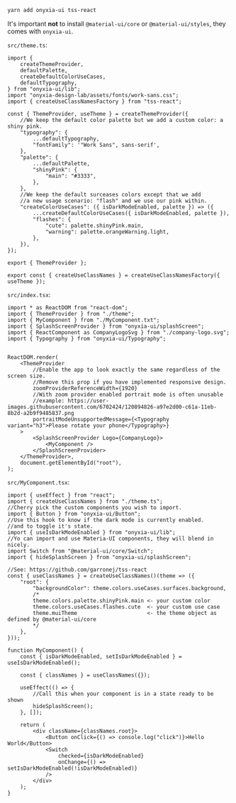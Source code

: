 
<Meta title="Quick start" />

```bash
yarn add onyxia-ui tss-react
```

It's important **not** to install `@material-ui/core` or `@material-ui/styles`,
they comes with `onyxia-ui`.

`src/theme.ts`:

```tsx
import {
    createThemeProvider,
    defaultPalette,
    createDefaultColorUseCases,
    defaultTypography,
} from "onyxia-ui/lib";
import "onyxia-design-lab/assets/fonts/work-sans.css";
import { createUseClassNamesFactory } from "tss-react";

const { ThemeProvider, useTheme } = createThemeProvider({
    //We keep the default color palette but we add a custom color: a shiny pink.
    "typography": {
        ...defaultTypography,
        "fontFamily": '"Work Sans", sans-serif',
    },
    "palette": {
        ...defaultPalette,
        "shinyPink": {
            "main": "#3333",
        },
    },
    //We keep the default surceases colors except that we add
    //a new usage scenario: "flash" and we use our pink within.
    "createColorUseCases": ({ isDarkModeEnabled, palette }) => ({
        ...createDefaultColorUseCases({ isDarkModeEnabled, palette }),
        "flashes": {
            "cute": palette.shinyPink.main,
            "warning": palette.orangeWarning.light,
        },
    }),
});

export { ThemeProvider };

export const { createUseClassNames } = createUseClassNamesFactory({ useTheme });
```

`src/index.tsx`:

```tsx
import * as ReactDOM from "react-dom";
import { ThemeProvider } from "./theme";
import { MyComponent } from "./MyComponent.txt";
import { SplashScreenProvider } from "onyxia-ui/splashScreen";
import { ReactComponent as CompanyLogoSvg } from "./company-logo.svg";
import { Typography } from "onyxia-ui/Typography";


ReactDOM.render(
    <ThemeProvider
        //Enable the app to look exactly the same regardless of the screen size.
        //Remove this prop if you have implemented responsive design.
        zoomProviderReferenceWidth={1920}
        //With zoom provider enabled portrait mode is often unusable
        //example: https://user-images.githubusercontent.com/6702424/120894826-a97e2d00-c61a-11eb-8b2d-a2b9f9485837.png
        portraitModeUnsupportedMessage={<Typography variant="h3">Please rotate your phone</Typography>}
    >
        <SplashScreenProvider Logo={CompanyLogo}>
            <MyComponent />
        </SplashScreenProvider>
    </ThemeProvider>,
    document.getElementById("root"),
);
```

`src/MyComponent.tsx`:

```tsx
import { useEffect } from "react";
import { createUseClassNames } from "./theme.ts";
//Cherry pick the custom components you wish to import.
import { Button } from "onyxia-ui/Button";
//Use this hook to know if the dark mode is currently enabled.
//and to toggle it's state.
import { useIsDarkModeEnabled } from "onyxia-ui/lib";
//Yo can import and use Materia-UI components, they will blend in nicely.
import Switch from "@material-ui/core/Switch";
import { hideSplashScreen } from "onyxia-ui/splashScreen";

//See: https://github.com/garronej/tss-react
const { useClassNames } = createUseClassNames()(theme => ({
    "root": {
        "backgroundColor": theme.colors.useCases.surfaces.background,
        /*
        theme.colors.palette.shinyPink.main <- your custom color
        theme.colors.useCases.flashes.cute  <- your custom use case
        theme.muiTheme                      <- the theme object as defined by @material-ui/core
        */
    },
}));

function MyComponent() {
    const { isDarkModeEnabled, setIsDarkModeEnabled } = useIsDarkModeEnabled();

    const { classNames } = useClassNames({});

    useEffect(() => {
        //Call this when your component is in a state ready to be shown
        hideSplashScreen();
    }, []);

    return (
        <div className={classNames.root}>
            <Button onClick={() => console.log("click")}>Hello World</Button>
            <Switch
                checked={isDarkModeEnabled}
                onChange={() => setIsDarkModeEnabled(!isDarkModeEnabled)}
            />
        </div>
    );
}
```
